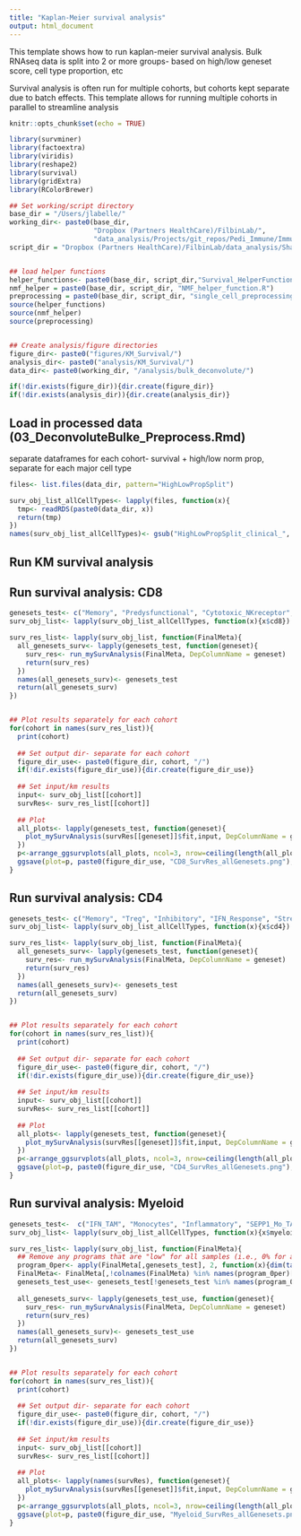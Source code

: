 ```yaml
---
title: "Kaplan-Meier survival analysis"
output: html_document
---
```


This template shows how to run kaplan-meier survival analysis. Bulk RNAseq data is split into 2 or more groups- based on high/low geneset score, cell type proportion, etc

Survival analysis is often run for multiple cohorts, but cohorts kept separate due to batch effects. This template allows for running multiple cohorts in parallel to streamline analysis

```r
knitr::opts_chunk$set(echo = TRUE)

library(survminer)
library(factoextra)
library(viridis)
library(reshape2)
library(survival)
library(gridExtra)
library(RColorBrewer)

## Set working/script directory
base_dir = "/Users/jlabelle/"
working_dir<- paste0(base_dir, 
                     "Dropbox (Partners HealthCare)/FilbinLab/",
                     "data_analysis/Projects/git_repos/Pedi_Immune/ImmuneCellAnalysis/04b_DeconvoluteBulk/")
script_dir = "Dropbox (Partners HealthCare)/FilbinLab/data_analysis/Shared/Scripts/"


## load helper functions
helper_functions<- paste0(base_dir, script_dir,"Survival_HelperFunctions.R")
nmf_helper = paste0(base_dir, script_dir, "NMF_helper_function.R")
preprocessing = paste0(base_dir, script_dir, "single_cell_preprocessing_helper_functions.R")
source(helper_functions)
source(nmf_helper)
source(preprocessing)


## Create analysis/figure directories
figure_dir<- paste0("figures/KM_Survival/")
analysis_dir<- paste0("analysis/KM_Survival/")
data_dir<- paste0(working_dir, "/analysis/bulk_deconvolute/")

if(!dir.exists(figure_dir)){dir.create(figure_dir)}
if(!dir.exists(analysis_dir)){dir.create(analysis_dir)}

```


## Load in processed data (03_DeconvoluteBulke_Preprocess.Rmd)
separate dataframes for each cohort- survival + high/low norm prop, separate for each major cell type
```r
files<- list.files(data_dir, pattern="HighLowPropSplit")

surv_obj_list_allCellTypes<- lapply(files, function(x){
  tmp<- readRDS(paste0(data_dir, x))
  return(tmp)
})
names(surv_obj_list_allCellTypes)<- gsub("HighLowPropSplit_clinical_", "", gsub(".Rds", "", files))
```


##############################
## Run KM survival analysis ##
##############################


## Run survival analysis: CD8
```r
genesets_test<- c("Memory", "Predysfunctional", "Cytotoxic_NKreceptor", "IFN_Response", "Stress", "Effector_Memory", "Cycling")
surv_obj_list<- lapply(surv_obj_list_allCellTypes, function(x){x$cd8})

surv_res_list<- lapply(surv_obj_list, function(FinalMeta){
  all_genesets_surv<- lapply(genesets_test, function(geneset){
    surv_res<- run_mySurvAnalysis(FinalMeta, DepColumnName = geneset)
    return(surv_res)
  })
  names(all_genesets_surv)<- genesets_test
  return(all_genesets_surv)
})


## Plot results separately for each cohort
for(cohort in names(surv_res_list)){
  print(cohort)
  
  ## Set output dir- separate for each cohort
  figure_dir_use<- paste0(figure_dir, cohort, "/")
  if(!dir.exists(figure_dir_use)){dir.create(figure_dir_use)}
  
  ## Set input/km results
  input<- surv_obj_list[[cohort]]
  survRes<- surv_res_list[[cohort]]
  
  ## Plot
  all_plots<- lapply(genesets_test, function(geneset){
    plot_mySurvAnalysis(survRes[[geneset]]$fit,input, DepColumnName = geneset)
  })
  p<-arrange_ggsurvplots(all_plots, ncol=3, nrow=ceiling(length(all_plots)/3))
  ggsave(plot=p, paste0(figure_dir_use, "CD8_SurvRes_allGenesets.png"), width=9, height=9)
}
```



## Run survival analysis: CD4
```r
genesets_test<- c("Memory", "Treg", "Inhibitory", "IFN_Response", "Stress", "Effector_Memory", "Cycling")
surv_obj_list<- lapply(surv_obj_list_allCellTypes, function(x){x$cd4})

surv_res_list<- lapply(surv_obj_list, function(FinalMeta){
  all_genesets_surv<- lapply(genesets_test, function(geneset){
    surv_res<- run_mySurvAnalysis(FinalMeta, DepColumnName = geneset)
    return(surv_res)
  })
  names(all_genesets_surv)<- genesets_test
  return(all_genesets_surv)
})


## Plot results separately for each cohort
for(cohort in names(surv_res_list)){
  print(cohort)
  
  ## Set output dir- separate for each cohort
  figure_dir_use<- paste0(figure_dir, cohort, "/")
  if(!dir.exists(figure_dir_use)){dir.create(figure_dir_use)}
  
  ## Set input/km results
  input<- surv_obj_list[[cohort]]
  survRes<- surv_res_list[[cohort]]
  
  ## Plot
  all_plots<- lapply(genesets_test, function(geneset){
    plot_mySurvAnalysis(survRes[[geneset]]$fit,input, DepColumnName = geneset)
  })
  p<-arrange_ggsurvplots(all_plots, ncol=3, nrow=ceiling(length(all_plots)/3))
  ggsave(plot=p, paste0(figure_dir_use, "CD4_SurvRes_allGenesets.png"), width=9, height=9)
}
```

## Run survival analysis: Myeloid
```r
genesets_test<-  c("IFN_TAM", "Monocytes", "Inflammatory", "SEPP1_Mo_TAM", "Hypoxic_TAM", "Stress_Response")
surv_obj_list<- lapply(surv_obj_list_allCellTypes, function(x){x$myeloid})

surv_res_list<- lapply(surv_obj_list, function(FinalMeta){
  ## Remove any programs that are "low" for all samples (i.e., 0% for all)
  program_0per<- apply(FinalMeta[,genesets_test], 2, function(x){dim(table(x))==1})
  FinalMeta<- FinalMeta[,!colnames(FinalMeta) %in% names(program_0per)[program_0per]]
  genesets_test_use<- genesets_test[!genesets_test %in% names(program_0per)[program_0per]]
  
  all_genesets_surv<- lapply(genesets_test_use, function(geneset){
    surv_res<- run_mySurvAnalysis(FinalMeta, DepColumnName = geneset)
    return(surv_res)
  })
  names(all_genesets_surv)<- genesets_test_use
  return(all_genesets_surv)
})


## Plot results separately for each cohort
for(cohort in names(surv_res_list)){
  print(cohort)
  
  ## Set output dir- separate for each cohort
  figure_dir_use<- paste0(figure_dir, cohort, "/")
  if(!dir.exists(figure_dir_use)){dir.create(figure_dir_use)}
  
  ## Set input/km results
  input<- surv_obj_list[[cohort]]
  survRes<- surv_res_list[[cohort]]
  
  ## Plot
  all_plots<- lapply(names(survRes), function(geneset){
    plot_mySurvAnalysis(survRes[[geneset]]$fit,input, DepColumnName = geneset)
  })
  p<-arrange_ggsurvplots(all_plots, ncol=3, nrow=ceiling(length(all_plots)/3))
  ggsave(plot=p, paste0(figure_dir_use, "Myeloid_SurvRes_allGenesets.png"), width=9, height=9)
}
```

